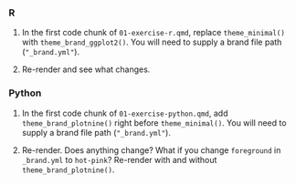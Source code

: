 ::: {.panel-tabset}
### R

1. In the first code chunk of `01-exercise-r.qmd`, replace  `theme_minimal()` with `theme_brand_ggplot2()`. You will need to supply a brand file path (`"_brand.yml"`).  

1. Re-render and see what changes. 

### Python

1. In the first code chunk of `01-exercise-python.qmd`, add `theme_brand_plotnine()` right before `theme_minimal()`. You will need to supply a brand file path (`"_brand.yml"`). 

1. Re-render. Does anything change? What if you change `foreground` in `_brand.yml` to `hot-pink`? Re-render with and without `theme_brand_plotnine()`.

:::